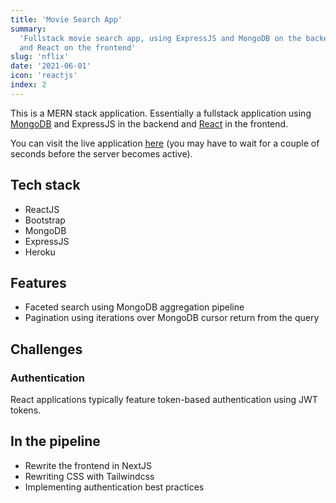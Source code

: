 ---
title: 'Movie Search App'
summary:
  'Fullstack movie search app, using ExpressJS and MongoDB on the backend
  and React on the frontend'
slug: 'nflix'
date: '2021-06-01'
icon: 'reactjs'
index: 2
---

This is a MERN stack application. Essentially a fullstack application using
[MongoDB](https://www.mongodb.com/) and ExpressJS in the backend and
[React](https://reactjs.org/) in the frontend.

You can visit the live application [here](https://nflix-app.herokuapp.com/)
(you may have to wait for a couple of seconds before the server becomes
active).

## Tech stack

- ReactJS
- Bootstrap
- MongoDB
- ExpressJS
- Heroku

## Features

- Faceted search using MongoDB aggregation pipeline
- Pagination using iterations over MongoDB cursor return from the query

## Challenges

### Authentication

React applications typically feature token-based authentication using JWT
tokens.

## In the pipeline

- Rewrite the frontend in NextJS
- Rewriting CSS with Tailwindcss
- Implementing authentication best practices
